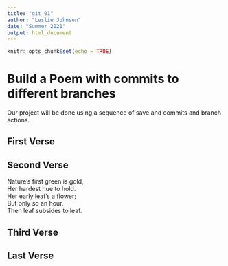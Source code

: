 ```yaml
---
title: "git_01"
author: "Leslie Johnson"
date: "Summer 2021"
output: html_document
---
```


```r
knitr::opts_chunk$set(echo = TRUE)
```
# Build a Poem with commits to different branches
Our project will be done using a sequence of save and commits and branch actions.
<!-- Do not modify or change any text in "!--" bracketed areas such as this --- these are instructions to
you, if you change any of this the git program will notice it and compromise your git merging strategy !-->

## First Verse 
<!--Put the first five lines of a poem by Lewis Carrol in this section!-->

## Second Verse
<!--Put the first five lines of a poem by Robert Frost here!-->

Nature’s first green is gold,                      
Her hardest hue to hold.                      
Her early leaf’s a flower;                      
But only so an hour.                      
Then leaf subsides to leaf.                      


## Third Verse
<!--Put the first two verses of The Walrus and the Carpenter here!-->

## Last Verse
<!--Put a short poem of your choice 8-20 lines,here!-->
